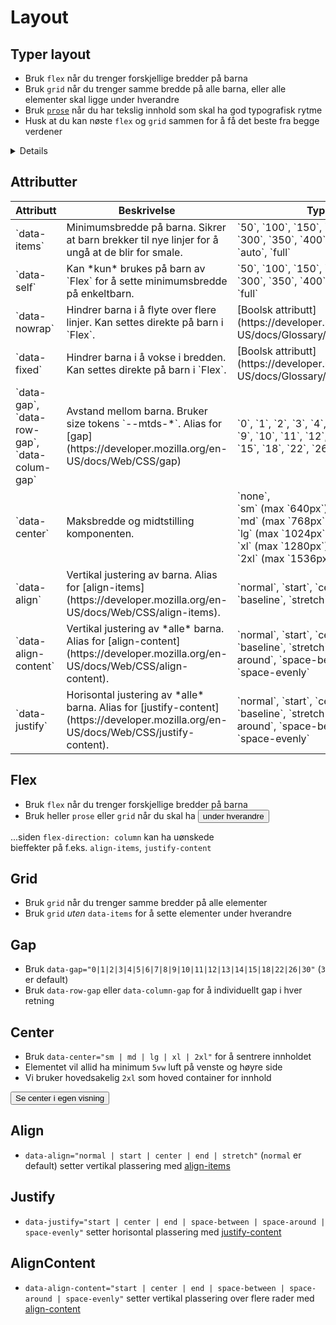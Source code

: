 
<Meta of={stories} />

# Layout

<JumpTo />

## Typer layout
- Bruk `flex` når du trenger forskjellige bredder på barna
- Bruk `grid` når du trenger samme bredde på alle barna, eller alle elementer skal ligge under hverandre
- Bruk [`prose`](?path=/story/designsystem-typography--prose)  når du har tekslig innhold som skal ha god typografisk rytme
- Husk at du kan nøste `flex` og `grid` sammen for å få det beste fra begge verdener

<Details>
<Details.Summary>Hvorfor ikke bare bruke Tailwind eller vanilla CSS?</Details.Summary>

Det er fullt mulig å bruke Tailwind eller CSS. Det vi får med `flex` og `grid` er konsistent kode og luftbruk,
samt noen superpowers for responsivitet via vår egen `data-items` attributt.
</Details>

## Attributter
<Table data-fixed data-size="sm">
  <thead style={{ position: 'sticky', top: 0, backgroundColor: 'var(--mtds-color-surface-default)' }}>
    <tr>
      <th>Attributt</th>
      <th>Beskrivelse</th>
      <th>Type</th>
      <th>Standardverdi</th>
    </tr>
  </thead>
  <tbody>
    <tr>
      <td>`data-items`</td>
      <td>Minimumsbredde på barna. Sikrer at barn brekker til nye linjer for å ungå at de blir for smale.</td>
      <td>`50`, `100`, `150`, `200`, `250`, `300`, `350`, `400`, `450`, `500`, `auto`, `full`</td>
      <td></td>
    </tr>
    <tr>
      <td>`data-self`</td>
      <td>Kan *kun* brukes på barn av `Flex` for å sette minimumsbredde på enkeltbarn.</td>
      <td>`50`, `100`, `150`, `200`, `250`, `300`, `350`, `400`, `450`, `500`, `full`</td>
      <td></td>
    </tr>
    <tr>
      <td>`data-nowrap`</td>
      <td>Hindrer barna i å flyte over flere linjer. Kan settes direkte på barn i `Flex`.</td>
      <td>[Boolsk attributt](https://developer.mozilla.org/en-US/docs/Glossary/Boolean/HTML)</td>
      <td></td>
    </tr>
    <tr>
      <td>`data-fixed`</td>
      <td>Hindrer barna i å vokse i bredden. Kan settes direkte på barn i `Flex`.</td>
      <td>[Boolsk attributt](https://developer.mozilla.org/en-US/docs/Glossary/Boolean/HTML)</td>
      <td></td>
    </tr>
    <tr>
      <td>`data-gap`, `data-row-gap`, `data-colum-gap`</td>
      <td>Avstand mellom barna. Bruker size tokens `--mtds-*`. Alias for [gap](https://developer.mozilla.org/en-US/docs/Web/CSS/gap)</td>
      <td>`0`,  `1`,  `2`, `3`,  `4`,  `5`,  `6`,  `7`,  `8`,  `9`,  `10`,  `11`,  `12`,  `13`,  `14`,  `15`,  `18`,  `22`,  `26`,  `30`</td>
      <td>`3`</td>
    </tr>
    <tr>
      <td>`data-center`</td>
      <td>Maksbredde og midtstilling komponenten.</td>
      <td>`none`,<br />`sm` (max `640px`),<br />`md` (max `768px`),<br />`lg` (max `1024px`),<br />`xl` (max `1280px`),<br />`2xl` (max `1536px`)</td>
      <td>`none`</td>
    </tr>
    <tr>
      <td>`data-align`</td>
      <td>Vertikal justering av barna. Alias for [align-items](https://developer.mozilla.org/en-US/docs/Web/CSS/align-items).</td>
      <td>`normal`, `start`, `center`, `end`, `baseline`, `stretch`</td>
      <td>`normal`</td>
    </tr>
    <tr>
      <td>`data-align-content`</td>
      <td>Vertikal justering av *alle* barna. Alias for [align-content](https://developer.mozilla.org/en-US/docs/Web/CSS/align-content).</td>
      <td>`normal`, `start`, `center`, `end`, `baseline`, `stretch`, `space-around`, `space-between`, `space-evenly`</td>
      <td>`normal`</td>
    </tr>
    <tr>
      <td>`data-justify`</td>
      <td>Horisontal justering av *alle* barna. Alias for [justify-content](https://developer.mozilla.org/en-US/docs/Web/CSS/justify-content).</td>
      <td>`normal`, `start`, `center`, `end`, `baseline`, `stretch`, `space-around`, `space-between`, `space-evenly`</td>
      <td>`normal`</td>
    </tr>
  </tbody>
</Table>


## Flex
- Bruk `flex` når du trenger forskjellige bredder på barna
- Bruk heller `prose` eller `grid` når du skal ha <button type="button" data-popover="inline" popoverTarget="grid-stack">under hverandre</button>

<Popover id="grid-stack">...siden `flex-direction: column` kan ha uønskede<br />bieffekter på f.eks. `align-items`, `justify-content`</Popover>
<Canvas of={stories.FlexStory} />

## Grid
- Bruk `grid` når du trenger samme bredder på alle elementer
- Bruk `grid` *uten* `data-items` for å sette elementer under hverandre
<Canvas of={stories.GridStory} />

## Gap
- Bruk `data-gap="0|1|2|3|4|5|6|7|8|9|10|11|12|13|14|15|18|22|26|30"` (`3` er default)
- Bruk `data-row-gap` eller `data-column-gap` for å individuellt gap i hver retning
<Canvas of={stories.Gap} />

## Center
- Bruk `data-center="sm | md | lg | xl | 2xl"` for å sentrere innholdet
- Elementet vil allid ha minimum `5vw` luft på venste og høyre side
- Vi bruker hovedsakelig `2xl` som hoved container for innhold
<div className="sbdocs-canvas-thumbnail">
  <Button data-arrow data-variant="primary" href="?path=/story/designsystem-layout--center">Se center i egen visning</Button>
  <Canvas className="sbdocs-canvas--max-height" of={stories.Center} />
</div>

## Align
- `data-align="normal | start | center | end | stretch"` (`normal` er default) setter vertikal plassering med [align-items](https://developer.mozilla.org/en-US/docs/Web/CSS/align-items) 
<Canvas of={stories.Align} />

## Justify
- `data-justify="start | center | end | space-between | space-around | space-evenly"` setter horisontal plassering med [justify-content](https://developer.mozilla.org/en-US/docs/Web/CSS/justify-content) 
<Canvas of={stories.Justify} />

## AlignContent
- `data-align-content="start | center | end | space-between | space-around | space-evenly"` setter vertikal plassering over flere rader med [align-content](https://developer.mozilla.org/en-US/docs/Web/CSS/align-content)
<Canvas of={stories.AlignContent} />

<CssVariables component="layout" />